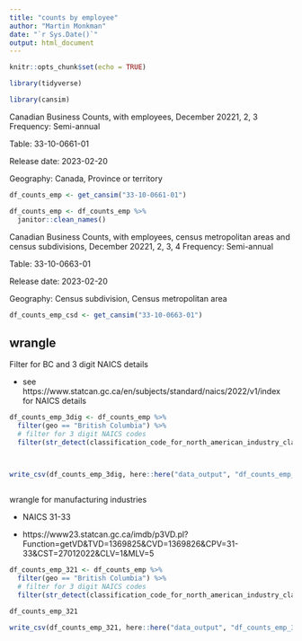 ```yaml
---
title: "counts by employee"
author: "Martin Monkman"
date: "`r Sys.Date()`"
output: html_document
---
```


```r
knitr::opts_chunk$set(echo = TRUE)

library(tidyverse)

library(cansim)

```



Canadian Business Counts, with employees, December 20221, 2, 3
Frequency: Semi-annual

Table: 33-10-0661-01

Release date: 2023-02-20

Geography: Canada, Province or territory


```r

df_counts_emp <- get_cansim("33-10-0661-01")

df_counts_emp <- df_counts_emp %>% 
  janitor::clean_names()

```


Canadian Business Counts, with employees, census metropolitan areas and census subdivisions, December 20221, 2, 3, 4
Frequency: Semi-annual

Table: 33-10-0663-01

Release date: 2023-02-20

Geography: Census subdivision, Census metropolitan area

```r

df_counts_emp_csd <- get_cansim("33-10-0663-01")

```


## wrangle

Filter for BC and 3 digit NAICS details

* see https://www.statcan.gc.ca/en/subjects/standard/naics/2022/v1/index for NAICS details

```r
df_counts_emp_3dig <- df_counts_emp %>% 
  filter(geo == "British Columbia") %>% 
  # filter for 3 digit NAICS codes
  filter(str_detect(classification_code_for_north_american_industry_classification_system_naics, "\\[\\d\\d\\d\\]"))



write_csv(df_counts_emp_3dig, here::here("data_output", "df_counts_emp_3dig.csv"))
  
```


wrangle for manufacturing industries

* NAICS 31-33

* https://www23.statcan.gc.ca/imdb/p3VD.pl?Function=getVD&TVD=1369825&CVD=1369826&CPV=31-33&CST=27012022&CLV=1&MLV=5


```r

df_counts_emp_321 <- df_counts_emp %>% 
  filter(geo == "British Columbia") %>% 
  # filter for 3 digit NAICS codes
  filter(str_detect(classification_code_for_north_american_industry_classification_system_naics, "\\[321\\]"))

df_counts_emp_321

write_csv(df_counts_emp_321, here::here("data_output", "df_counts_emp_321.csv"))
```

